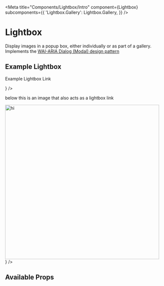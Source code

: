 

<Meta
  title="Components/Lightbox/Intro"
  component={Lightbox}
  subcomponents={{
    'Lightbox.Gallery': Lightbox.Gallery,
  }}
/>

# Lightbox

Display images in a popup box, either individually or as part of a gallery.
Implements the <a href="https://www.w3.org/TR/wai-aria-practices/#dialog_modal" target="_blank">
WAI-ARIA Dialog (Modal) design pattern</a>

## Example Lightbox

<Canvas>
  <Lightbox
    title="Example Lightbox 1"
    src={cat1}
    children={<p>Example Lightbox Link</p>}
  />
  <p>below this is an image that also acts as a lightbox link</p>
  <Lightbox
    title="Example lightbox 2"
    src={cat3}
    children={
      <span>
        <img src={cat3} alt="hi" width="500px"></img>
      </span>
    }
  />
</Canvas>

## Available Props

<ArgsTable />
